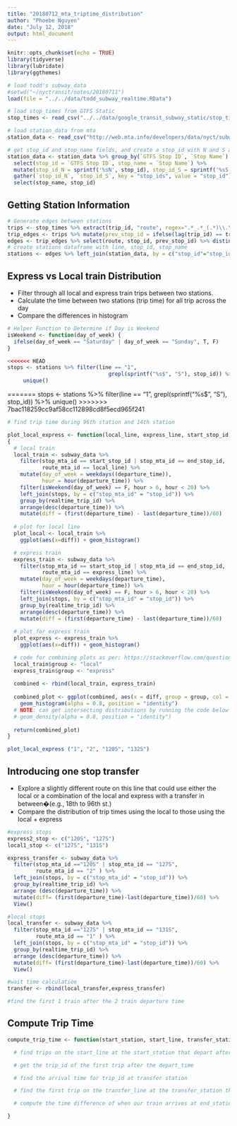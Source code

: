 ```yaml
---
title: "20180712_mta_triptime_distribution"
author: "Phoebe Nguyen"
date: "July 12, 2018"
output: html_document
---
```


```r
knitr::opts_chunk$set(echo = TRUE)
library(tidyverse)
library(lubridate)
library(ggthemes)

# load todd's subway_data
#setwd("~/nyctransit/notes/20180711")
load(file = "../../data/todd_subway_realtime.RData")

# load stop_times from GTFS Static
stop_times <- read_csv("../../data/google_transit_subway_static/stop_times.txt")

# load station_data from mta
station_data <- read_csv("http://web.mta.info/developers/data/nyct/subway/Stations.csv")

# get stop_id and stop_name fields, and create a stop_id with N and S appended
station_data <- station_data %>% group_by(`GTFS Stop ID`, `Stop Name`) %>%
  select(stop_id = `GTFS Stop ID`, stop_name = `Stop Name`) %>%
  mutate(stop_id_N = sprintf('%sN', stop_id), stop_id_S = sprintf('%sS', stop_id)) %>%
  gather(`stop_id_N`, `stop_id_S`, key = "stop_ids", value = "stop_id") %>%
  select(stop_name, stop_id)
```
## Getting Station Information

```r
# Generate edges between stations
trips <- stop_times %>% extract(trip_id, "route", regex=".*_.*_(.*)\\.\\..*", remove = FALSE)
trip_edges <- trips %>% mutate(prev_stop_id = ifelse(lag(trip_id) == trip_id, lag(stop_id), NA))
edges <- trip_edges %>% select(route, stop_id, prev_stop_id) %>% distinct()
# create stations dataframe with line, stop_id, stop_name
stations <- edges %>% left_join(station_data, by = c("stop_id"="stop_id")) %>% select(line=route, stop_id, stop_name)

```
## Express vs Local train Distribution

- Filter through all local and express train trips between two stations. 
- Calculate the time between two stations (trip time) for all trip across the day
- Compare the differences in histogram

```r
# Helper Function to Determine if Day is Weekend
isWeekend <- function(day_of_week) {
  ifelse(day_of_week == "Saturday" | day_of_week == "Sunday", T, F)
}

<<<<<<< HEAD
stops <- stations %>% filter(line == "1",
                                grepl(sprintf("%s$", "S"), stop_id)) %>%
     unique()
```
=======
stops <- stations %>%
  filter(line == "1", grepl(sprintf("%s$", "S"), stop_id)) %>%
  unique()
>>>>>>> 7bac118259cc9af58cc112898cd8f5ecd965f241

```r
# find trip time during 96th station and 14th station

plot_local_express <- function(local_line, express_line, start_stop_id, end_stop_id)
{
  # local train
  local_train <- subway_data %>%
    filter(stop_mta_id == start_stop_id | stop_mta_id == end_stop_id,
           route_mta_id == local_line) %>%
    mutate(day_of_week = weekdays((departure_time)),
           hour = hour(departure_time)) %>%
    filter(isWeekend(day_of_week) == F, hour > 6, hour < 20) %>%
    left_join(stops, by = c("stop_mta_id" = "stop_id")) %>%
    group_by(realtime_trip_id) %>% 
    arrange(desc(departure_time)) %>%
    mutate(diff = (first(departure_time) - last(departure_time))/60)
  
  # plot for local line
  plot_local <- local_train %>%
    ggplot(aes(x=diff)) + geom_histogram()

  # express train
  express_train <- subway_data %>%
    filter(stop_mta_id == start_stop_id | stop_mta_id == end_stop_id,
           route_mta_id == express_line) %>%
    mutate(day_of_week = weekdays(departure_time),
           hour = hour(departure_time)) %>%
    filter(isWeekend(day_of_week) == F, hour > 6, hour < 20) %>%
    left_join(stops, by = c("stop_mta_id" = "stop_id")) %>%
    group_by(realtime_trip_id) %>%
    arrange(desc(departure_time)) %>%
    mutate(diff = (first(departure_time) - last(departure_time))/60)
  
  # plot for express train
  plot_express <- express_train %>%
    ggplot(aes(x=diff)) + geom_histogram()

  # code for combining plots as per: https://stackoverflow.com/questions/21192002/how-to-combine-2-plots-ggplot-into-one-plot
  local_train$group <- "local"
  express_train$group <- "express"
  
  combined <- rbind(local_train, express_train)
  
  combined_plot <- ggplot(combined, aes(x = diff, group = group, col = group, fill = group)) +
    geom_histogram(alpha = 0.8, position = "identity")
  # NOTE: can get intersecting distributions by running the code below 
  # geom_density(alpha = 0.8, position = "identity")
  
  return(combined_plot)
}

plot_local_express ("1", "2", "120S", "132S")
```

## Introducing one stop transfer
- Explore a slightly different route on this line that could use either the local or a combination of the local and express with a transfer in between�(e.g., 18th to 96th st.)
- Compare the distribution of trip times using the local to those using the local + express

```r

#express stops
express2_stop <- c("120S", "127S")
local1_stop <- c("127S", "131S")

express_transfer <- subway_data %>% 
  filter(stop_mta_id =="120S" | stop_mta_id == "127S",
         route_mta_id == "2" ) %>%
  left_join(stops, by = c("stop_mta_id" = "stop_id")) %>%
  group_by(realtime_trip_id) %>% 
  arrange (desc(departure_time)) %>%
  mutate(diff= (first(departure_time)-last(departure_time))/60) %>%
  View()

#local stops
local_transfer <- subway_data %>% 
  filter(stop_mta_id =="127S" | stop_mta_id == "131S",
         route_mta_id == "1" ) %>%
  left_join(stops, by = c("stop_mta_id" = "stop_id")) %>%
  group_by(realtime_trip_id) %>% 
  arrange (desc(departure_time)) %>%
  mutate(diff= (first(departure_time)-last(departure_time))/60) %>%
  View()

#wait time calculation
transfer <- rbind(local_transfer,express_transfer)

#find the first 1 train after the 2 train departure time


```

## Compute Trip Time

```r

compute_trip_time <- function(start_station, start_line, transfer_station, transfer_line, end_station, start_time) {

  # find trips on the start_line at the start_station that depart after start_time

  # get the trip_id of the first trip after the depart_time

  # find the arrival time for trip_id at transfer station

  # find the first trip on the transfer_line at the transfer_station that departs after the arrival_time of our express train

  # compute the time difference of when our train arrives at end_station and start_time

}

```